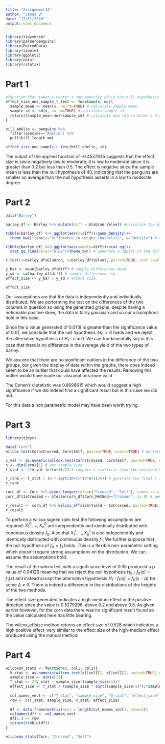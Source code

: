 ```yaml
---
title: "Assignment12"
author: "James B"
date: "17/11/2020"
output: html_document
---
```


```r
library(tidyverse)
library(palmerpenguins)
library(PairedData)
library(tibble)
library(ggplot2)
library(coin)
library(rstatix)
```

# Part 1
```r
#function that takes a vector x and quantity u0 in the null hypothesis and returns cohen's d statistic for the data 
effect_size_one_sample_t_test <- function(x, mu){
  sample_mean <- mean(x, na.rm=TRUE) # calculate sample mean
  sample_sd <- sd(x, na.rm=TRUE) # calculate sample sd
  return((sample_mean-mu)/sample_sd) # calculate and return Cohen's d statistic
}

bill_adelie <- penguins %>%
  filter(species=="Adelie") %>%
  pull(bill_length_mm)

effect_size_one_sample_t_test(bill_adelie, 40)
```
The output of the applied function of -0.4537835 suggests that the effect size is since negatively low to moderate, it is low to moderate since it is greater than 0.2 but less than 0.5. The effect is negative since the sample mean is less than the null hypothesis of 40, indicating that the penguins are smaller on average than the null hypothesis asserts in a low to moderate degree.

# Part 2
```r
data("Barley")

barley_df <- Barley %>% mutate(diff = Glabron-Velvet) #calculate the difference between the two columns for each value

tibble(barley_df) %>% ggplot(aes(x=diff))+geom_density()+
  theme_bw()+labs(x="Difference in weight (bushels?)", y="Density") # generate density plot of the differences

tibble(barley_df) %>% ggplot(aes(sample=diff))+stat_qq()+
  stat_qq_line(color="blue")+theme_bw() # generate a qqplot of the differences

t.test(x=barley_df$Glabron, y=barley_df$Velvet, paired=TRUE, conf.level=0.99) # carry out a paired t test on the data using a significance level of 0.01

y_bar <- mean(barley_df$diff) # sample differences mean
y_sd <- sd(barley_df$diff) # sample differences sd
effect_size <- y_bar / y_sd # effect size

effect_size
```
Our assumptions are that the data is independently and individually distributed. We are performing the test on the differences of the two columns in question so using the generated graphs, despite having a noticeable positive skew, the data is fairly gaussian and so our assumptions hold in this case.

Since the p value generated of 0.0118 is greater than the significance value of 0.01, we conclude that the null hypothesis: $H_0 = 0$ holds and we reject the alternative hypothesis of $H_1: u \not= 0$. We can fundamentally say in this case that there is no difference in the average yield of the two types of barley. 

We assume that there are no significant outliers in the difference of the two groups, but given the display of data within the graphs, there does indeed seem to be an outlier that could have affected the results. Removing this outlier would have made our assumptions more valid.

The Cohen's d statistic was 0.8698615 which would suggest a high significance if we did indeed find a significant result but in this case we did not.

For this data a non parametric model may have been worth trying.

# Part 3
```r
library(tidyr)

data("Corn")
wilcox.test(Corn$Crossed, Corn$Self, paired=TRUE, exact=TRUE) # perform wilcoxon test on the corn data

v_val <- as.numeric(wilcox.test(Corn$Crossed, Corn$Self, paired=TRUE, exact=TRUE)$statistic) # perform again but extract V statistic on the corn data
n <- dim(Corn)[1] # get sample size
t_stat <- 2*v_val-(n*(n+1)/2) # compute t statistic from the obtained V value

r_rank <- t_stat / (n * sqrt((n+1)*(2*n+1)/6)) # generate the final r rank
r_rank

corn_df <- Corn %>% pivot_longer(cols=c("Crossed", "Self"), names_to = "Corn_Method", values_to = "Yield") # pivot table to get all continuous values in one column
corn_df$IsCrossed <- ifelse(corn_df$Corn_Method=="Crossed", 1, 0) # generate binary column for type of corn

r_result <- corn_df %>% wilcox_effsize(Yield ~ IsCrossed, paired=TRUE) # generate the r rank using the rstatix package
r_result
```
To perform a wilcox signed rank test the following assumptions are required:
$X_1^0, ..., X_n^0$ are independently and identically distributed with continuous density $f_0$.
Also that $X_1^1, ..., X_n^1$ is also independently and identically distributed with continuous density $f_1$.
We further suppose that the null hypothesis of $f_0 = f_1$ holds. This is a flexible non-parametric setting which doesn't require strong assumptions on the distribution. We can assume the assumptions hold.

The result of the wilcox test with a significance level of 0.05 produced a p value of 0.04126 meaning that we reject the null hypothesis $H_0: f_0(x) = f_1(x)$ and instead accept the alternative hypothesis $H_1: f_1(x) = f_0(x-\Delta)$ for some $\Delta \not= 0$. There is indeed a difference in the distributions of the heights of the two methods.

The effect size generated indicates a high-medium effect in the positive direction since the value is 0.5279296, above 0.2 and above 0.5. As given earlier however, for the corn data there was no significant result found so the value calculated here has little bearing.

The wilcox_effsize method returns an effect size of 0.528 which indicates a high positive effect, very similar to the effect size of the high-medium effect produced using the manual method.

# Part 4
```r
wilcoxon_stats <- function(x, col1, col2){
  V_stat <- as.numeric(wilcox.test(x[[col1]], x[[col2]], paired=TRUE, exact=TRUE)$statistic)
  sample_size <- dim(x)[1]
  T_stat <- 2*V_stat - sample_size*(sample_size+1)/2
  effect_size <- T_stat / (sample_size * sqrt((sample_size+1)*(2*sample_size+1)/6))
  
  col_names_vect <- c("T_stat", "sample_size", "V_stat", "effect_size")
  row <- c(T_stat, sample_size, V_stat, effect_size)
  
  df <- data.frame(matrix(ncol = length(col_names_vect), nrow=1))
  colnames(df) <- col_names_vect
  df[1,] <- row
  return(tibble(df))
}

wilcoxon_stats(Corn, "Crossed", "Self")
```

